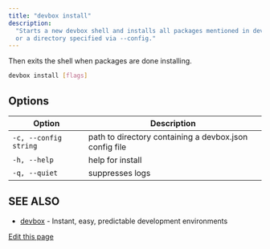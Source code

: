 ```yaml
---
title: "devbox install"
description:
  "Starts a new devbox shell and installs all packages mentioned in devbox.json in current directory
  or a directory specified via --config."
---
```


Then exits the shell when packages are done installing.

```bash
devbox install [flags]
```

## Options[​](#options "Direct link to Options")

| Option                | Description                                            |
| --------------------- | ------------------------------------------------------ |
| `-c, --config string` | path to directory containing a devbox.json config file |
| `-h, --help`          | help for install                                       |
| `-q, --quiet`         | suppresses logs                                        |

## SEE ALSO[​](#see-also "Direct link to SEE ALSO")

- [devbox](/docs/devbox/cli-reference/devbox/) - Instant, easy, predictable development environments

[Edit this page](https://github.com/jetify-com/devbox/tree/main/docs/app/docs/cli-reference/devbox-install.md)

